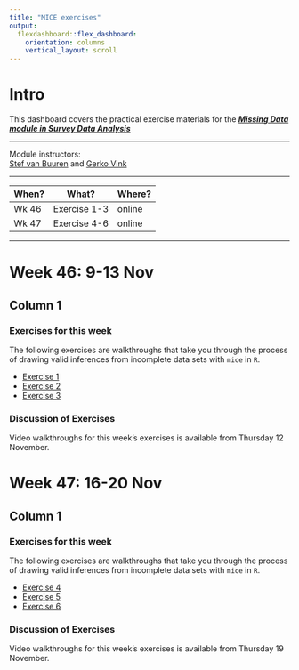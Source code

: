 ```yaml
---
title: "MICE exercises"
output: 
  flexdashboard::flex_dashboard:
    orientation: columns
    vertical_layout: scroll
---
```


# Intro {.sidebar}

This dashboard covers the practical exercise materials for the [***Missing Data module in Survey Data Analysis***](https://osiris.uu.nl/osiris_student_uuprd/OnderwijsCatalogusSelect.do?selectie=cursus&cursus=201300001&collegejaar=2020&taal=en)

---

Module instructors: <br>
[Stef van Buuren](https://www.stefvanbuuren.name) and [Gerko Vink](https://www.gerkovink.com) <br>

---

| When? | What?        | Where? |
|-------|--------------|--------|
| Wk 46 | Exercise 1-3 | online |
| Wk 47 | Exercise 4-6 | online |

---

# Week 46: 9-13 Nov

## Column 1

### Exercises for this week

The following exercises are walkthroughs that take you through the process of drawing valid inferences from incomplete data sets with `mice` in `R`. 

- [Exercise 1]()
- [Exercise 2]()
- [Exercise 3]()

### Discussion of Exercises

Video walkthroughs for this week's exercises is available from Thursday 12 November.

# Week 47: 16-20 Nov

## Column 1

### Exercises for this week

The following exercises are walkthroughs that take you through the process of drawing valid inferences from incomplete data sets with `mice` in `R`. 

- [Exercise 4]()
- [Exercise 5]()
- [Exercise 6]()

### Discussion of Exercises

Video walkthroughs for this week's exercises is available from Thursday 19 November.
